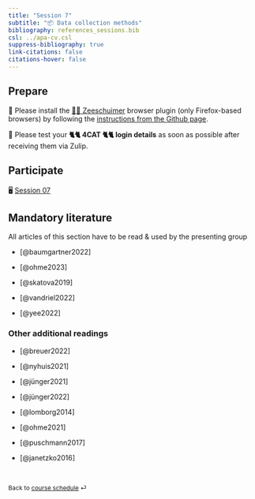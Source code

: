 ```yaml
---
title: "Session 7"
subtitle: "📦 Data collection methods"
bibliography: references_sessions.bib
csl: ../apa-cv.csl 
suppress-bibliography: true
link-citations: false
citations-hover: false
---
```


## Prepare

🔨 Please install the [🏴‍☠️ Zeeschuimer](https://github.com/digitalmethodsinitiative/zeeschuimer) browser plugin (only Firefox-based browsers) by following the [instructions from the Github page](https://github.com/digitalmethodsinitiative/zeeschuimer#installation).

🔨 Please test your **🐈🐈 4CAT 🐈🐈 login details** as soon as possible after receiving them via Zulip.

## Participate

🖥️ [Session 07](/slides/slides-07.html)



## Mandatory literature

::: {.callout-important appearance="simple"}
All articles of this section have to be read & used by the presenting group
:::

-   [@baumgartner2022]

-   [@ohme2023]

-   [@skatova2019]

-   [@vandriel2022]

-   [@yee2022]

### Other additional readings

-   [@breuer2022]

-   [@nyhuis2021]

-   [@jünger2021]

-   [@jünger2022]

-   [@lomborg2014]

-   [@ohme2021]

-   [@puschmann2017]

-   [@janetzko2016]

<br>

::: {style="font-size: 0.875em;"}
Back to [course schedule](/index.html "Course schedule") ⏎
:::
